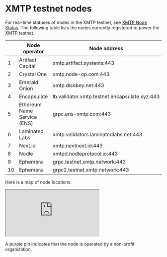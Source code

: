 # XMTP testnet nodes

For real-time statuses of nodes in the XMTP testnet, see [XMTP Node Status](https://status.testnet.xmtp-partners.xyz/).
The following table lists the nodes currently registered to power the XMTP testnet.

|     | Node operator               | Node address                                  |
| --- | --------------------------- | --------------------------------------------- |
| 1   | Artifact Capital            | xmtp.artifact.systems:443                     |
| 2   | Crystal One                 | xmtp.node-op.com:443                          |
| 3   | Emerald Onion               | xmtp.disobey.net:443                          |
| 4   | Encapsulate                 | lb.validator.xmtp.testnet.encapsulate.xyz:443 |
| 5   | Ethereum Name Service (ENS) | grpc.ens-xmtp.com:443                         |
| 6   | Laminated Labs              | xmtp.validators.laminatedlabs.net:443         |
| 7   | Next.id                     | xmtp.nextnext.id:443                          |
| 8   | Nodle                       | xmtpd.nodleprotocol.io:443                    |
| 9   | Ephemera                    | grpc.testnet.xmtp.network:443                 |
| 10  | Ephemera                    | grpc2.testnet.xmtp.network:443                |

Here is a map of node locations:

<div style={{ position: "relative", paddingBottom: "56.25%", height: 0, overflow: "hidden" }}>
  <iframe src="https://www.google.com/maps/d/embed?mid=18y4nFTXQKdgiSJCQbEGl5dojPoHL3LQ&ehbc=2E312F&noprof=1" style={{ position: "absolute", top: 0, left: 0, width: "100%", height: "100%", border: 0 }} allowFullScreen="" loading="lazy"></iframe>
</div>

A purple pin indicates that the node is operated by a non-profit organization.
